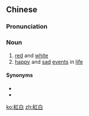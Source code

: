 {{also|红白}}
==Chinese==
{{zh-forms|s=红白}}

===Pronunciation===
{{zh-pron
|m=hóngbái
|cat=n
}}

===Noun===
{{zh-noun}}

# [[red]] and [[white]]
# [[happy]] and [[sad]] [[event]]s in [[life]]

====Synonyms====
* {{zh-l|紅白事}}
* {{zh-l|紅白喜事}}

[[ko:紅白]]
[[zh:紅白]]